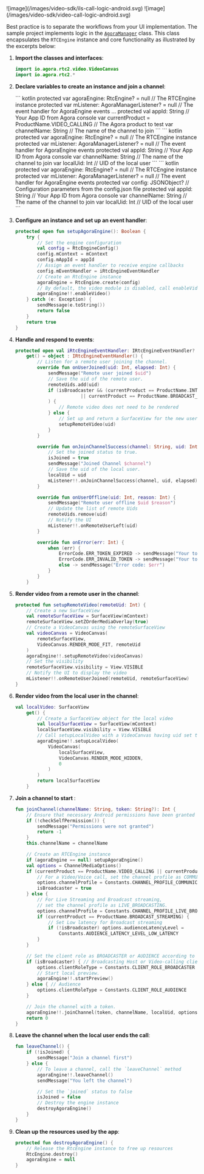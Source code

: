 <PlatformWrapper platform="android">

<ProductWrapper product="{['interactive-live-streaming', 'broadcast-streaming']}">
![image](/images/video-sdk/ils-call-logic-android.svg)
</ProductWrapper>

<ProductWrapper product="video-calling">
![image](/images/video-sdk/video-call-logic-android.svg)
</ProductWrapper>

Best practice is to separate the <Vpd k="NAME" /> workflows from your UI implementation. The <Vpd  k="SDK" />
  sample project implements <Vpd k="PRODUCT" /> logic in the
  [`AgoraManager`](https://github.com/AgoraIO/video-sdk-samples-android/blob/main/agora-manager/src/main/java/io/agora/agora_manager/AgoraManager.kt) class.
  This class encapsulates the `RTCEngine` instance and core functionality as illustrated by the excerpts below:

1. **Import the <Vpd k="SDK" /> classes and interfaces**:

    ``` kotlin
    import io.agora.rtc2.video.VideoCanvas
    import io.agora.rtc2.*
    ```

2.  **Declare variables to create an <Vg k="ENGINE" /> instance and join a channel**:

    <ProductWrapper product="video-calling">
    ``` kotlin
    protected var agoraEngine: RtcEngine? = null // The RTCEngine instance
    protected var mListener: AgoraManagerListener? = null // The event handler for AgoraEngine events
    ...
    protected val appId: String // Your App ID from Agora console
    var currentProduct = ProductName.VIDEO_CALLING // The Agora product to test
    var channelName: String // The name of the channel to join
    ```
    </ProductWrapper>

    <ProductWrapper product="interactive-live-streaming">
    ``` kotlin
    protected var agoraEngine: RtcEngine? = null // The RTCEngine instance
    protected var mListener: AgoraManagerListener? = null // The event handler for AgoraEngine events
    protected val appId: String // Your App ID from Agora console
    var channelName: String // The name of the channel to join
    var localUid: Int // UID of the local user
    ```
    </ProductWrapper>

    <ProductWrapper product="broadcast-streaming">
    ``` kotlin
    protected var agoraEngine: RtcEngine? = null // The RTCEngine instance
    protected var mListener: AgoraManagerListener? = null // The event handler for AgoraEngine events
    protected var config: JSONObject? // Configuration parameters from the config.json file
    protected val appId: String // Your App ID from Agora console
    var channelName: String // The name of the channel to join
    var localUid: Int // UID of the local user
    ```
    </ProductWrapper>    

3.  **Configure an <Vg k="ENGINE" /> instance and set up an event handler**:

    ``` kotlin
    protected open fun setupAgoraEngine(): Boolean {
        try {
            // Set the engine configuration
            val config = RtcEngineConfig()
            config.mContext = mContext
            config.mAppId = appId
            // Assign an event handler to receive engine callbacks
            config.mEventHandler = iRtcEngineEventHandler
            // Create an RtcEngine instance
            agoraEngine = RtcEngine.create(config)
            // By default, the video module is disabled, call enableVideo to enable it.
            agoraEngine!!.enableVideo()
        } catch (e: Exception) {
            sendMessage(e.toString())
            return false
        }
        return true
    }
    ```

4.  **Handle and respond to  <Vg k="ENGINE" /> events**:

    ``` kotlin
    protected open val iRtcEngineEventHandler: IRtcEngineEventHandler?
        get() = object : IRtcEngineEventHandler() {
            // Listen for a remote user joining the channel.
            override fun onUserJoined(uid: Int, elapsed: Int) {
                sendMessage("Remote user joined $uid")
                // Save the uid of the remote user.
                remoteUids.add(uid)
                if (isBroadcaster && (currentProduct == ProductName.INTERACTIVE_LIVE_STREAMING
                            || currentProduct == ProductName.BROADCAST_STREAMING)
                ) {
                    // Remote video does not need to be rendered
                } else {
                    // Set up and return a SurfaceView for the new user
                    setupRemoteVideo(uid)
                }
            }

            override fun onJoinChannelSuccess(channel: String, uid: Int, elapsed: Int) {
                // Set the joined status to true.
                isJoined = true
                sendMessage("Joined Channel $channel")
                // Save the uid of the local user.
                localUid = uid
                mListener!!.onJoinChannelSuccess(channel, uid, elapsed)
            }

            override fun onUserOffline(uid: Int, reason: Int) {
                sendMessage("Remote user offline $uid $reason")
                // Update the list of remote Uids
                remoteUids.remove(uid)
                // Notify the UI
                mListener!!.onRemoteUserLeft(uid)
            }

            override fun onError(err: Int) {
                when (err) {
                    ErrorCode.ERR_TOKEN_EXPIRED -> sendMessage("Your token has expired")
                    ErrorCode.ERR_INVALID_TOKEN -> sendMessage("Your token is invalid")
                    else -> sendMessage("Error code: $err")
                }
            }
        }
    ```

5.  **Render video from a remote user in the channel**:

    ``` kotlin
    protected fun setupRemoteVideo(remoteUid: Int) {
        // Create a new SurfaceView
        val remoteSurfaceView = SurfaceView(mContext)
        remoteSurfaceView.setZOrderMediaOverlay(true)
        // Create a VideoCanvas using the remoteSurfaceView
        val videoCanvas = VideoCanvas(
            remoteSurfaceView,
            VideoCanvas.RENDER_MODE_FIT, remoteUid
        )
        agoraEngine!!.setupRemoteVideo(videoCanvas)
        // Set the visibility
        remoteSurfaceView.visibility = View.VISIBLE
        // Notify the UI to display the video
        mListener!!.onRemoteUserJoined(remoteUid, remoteSurfaceView)
    }
    ```

6.  **Render video from the local user in the channel**:

    ``` kotlin
    val localVideo: SurfaceView
        get() {
            // Create a SurfaceView object for the local video
            val localSurfaceView = SurfaceView(mContext)
            localSurfaceView.visibility = View.VISIBLE
            // Call setupLocalVideo with a VideoCanvas having uid set to 0.
            agoraEngine!!.setupLocalVideo(
                VideoCanvas(
                    localSurfaceView,
                    VideoCanvas.RENDER_MODE_HIDDEN,
                    0
                )
            )
            return localSurfaceView
        }
    ```

7.  **Join a channel to start <Vpd k="PRODUCT" />**:

    ``` kotlin
    fun joinChannel(channelName: String, token: String?): Int {
        // Ensure that necessary Android permissions have been granted
        if (!checkSelfPermission()) {
            sendMessage("Permissions were not granted")
            return -1
        }
        this.channelName = channelName

        // Create an RTCEngine instance
        if (agoraEngine == null) setupAgoraEngine()
        val options = ChannelMediaOptions()
        if (currentProduct == ProductName.VIDEO_CALLING || currentProduct == ProductName.VOICE_CALLING) {
            // For a Video/Voice call, set the channel profile as COMMUNICATION.
            options.channelProfile = Constants.CHANNEL_PROFILE_COMMUNICATION
            isBroadcaster = true
        } else {
            // For Live Streaming and Broadcast streaming,
            // set the channel profile as LIVE_BROADCASTING.
            options.channelProfile = Constants.CHANNEL_PROFILE_LIVE_BROADCASTING
            if (currentProduct == ProductName.BROADCAST_STREAMING) {
                // Set Low latency for Broadcast streaming
                if (!isBroadcaster) options.audienceLatencyLevel =
                    Constants.AUDIENCE_LATENCY_LEVEL_LOW_LATENCY
            }
        }

        // Set the client role as BROADCASTER or AUDIENCE according to the scenario.
        if (isBroadcaster) { // Broadcasting Host or Video-calling client
            options.clientRoleType = Constants.CLIENT_ROLE_BROADCASTER
            // Start local preview.
            agoraEngine!!.startPreview()
        } else { // Audience
            options.clientRoleType = Constants.CLIENT_ROLE_AUDIENCE
        }

        // Join the channel with a token.
        agoraEngine!!.joinChannel(token, channelName, localUid, options)
        return 0
    }
    ```

8.  **Leave the channel when the local user ends the call**:

    ``` kotlin
    fun leaveChannel() {
        if (!isJoined) {
            sendMessage("Join a channel first")
        } else {
            // To leave a channel, call the `leaveChannel` method
            agoraEngine!!.leaveChannel()
            sendMessage("You left the channel")

            // Set the `joined` status to false
            isJoined = false
            // Destroy the engine instance
            destroyAgoraEngine()
        }
    } 
    ```

1.  **Clean up the resources used by the app**:

    ``` kotlin
    protected fun destroyAgoraEngine() {
        // Release the RtcEngine instance to free up resources
        RtcEngine.destroy()
        agoraEngine = null
    }
    ```
</PlatformWrapper>
